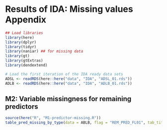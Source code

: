 # Results of IDA: Missing values Appendix {#sec-Missing-appendix}


```r
## Load libraries
library(here)
library(dplyr)
library(tidyr)
library(naniar) ## for missing data 
library(gt)
library(gtExtras)
library(dendextend)

# Load the first iteration of the IDA ready data sets
ADSL <- readRDS(here::here("data", "IDA", "ADSL_01.rds"))
ADLB <- readRDS(here::here("data", "IDA", "ADLB_01.rds"))
```

## M2: Variable missingness for remaining predictors {#sec-M1-appendix}

```r

source(here("R", "M1-predictor-missing.R"))
table_pred_missing_by_type(data = ABLB, flag = "REM_PRED_FL01", tab_title = "Summary of missing values for remaining predictors")

```